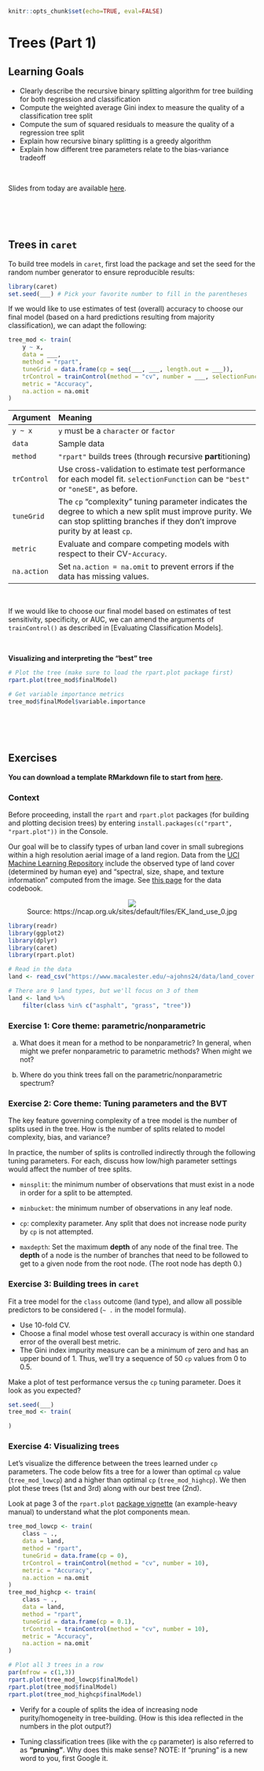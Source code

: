 ```r
knitr::opts_chunk$set(echo=TRUE, eval=FALSE)
```

# Trees (Part 1)

## Learning Goals {-}

- Clearly describe the recursive binary splitting algorithm for tree building for both regression and classification
- Compute the weighted average Gini index to measure the quality of a classification tree split
- Compute the sum of squared residuals to measure the quality of a regression tree split
- Explain how recursive binary splitting is a greedy algorithm
- Explain how different tree parameters relate to the bias-variance tradeoff

<br>

Slides from today are available [here](https://docs.google.com/presentation/d/1h7Abe8JVxKvTcpPFo5OdR8XuWkiVU4mevYtZao00VJ0/edit?usp=sharing).



<br><br><br>



## Trees in `caret` {-}

To build tree models in `caret`, first load the package and set the seed for the random number generator to ensure reproducible results:

```r
library(caret)
set.seed(___) # Pick your favorite number to fill in the parentheses
```

If we would like to use estimates of test (overall) accuracy to choose our final model (based on a hard predictions resulting from majority classification), we can adapt the following:

```r
tree_mod <- train(
    y ~ x,
    data = ___,
    method = "rpart",
    tuneGrid = data.frame(cp = seq(___, ___, length.out = ___)),
    trControl = trainControl(method = "cv", number = ___, selectionFunction = ___),
    metric = "Accuracy",
    na.action = na.omit
)
```

Argument                Meaning
----------------------- -----------------
`y ~ x`                 `y` must be a `character` or `factor`
`data`                  Sample data
`method`                `"rpart"` builds trees (through **r**ecursive **part**itioning)
`trControl`             Use cross-validation to estimate test performance for each model fit. `selectionFunction` can be `"best"` or `"oneSE"`, as before.
`tuneGrid`              The `cp` "complexity" tuning parameter indicates the degree to which a new split must improve purity. We can stop splitting branches if they don't improve purity by at least `cp`.
`metric`                Evaluate and compare competing models with respect to their CV-`Accuracy`.
`na.action`             Set `na.action = na.omit` to prevent errors if the data has missing values.

<br>

If we would like to choose our final model based on estimates of test sensitivity, specificity, or AUC, we can amend the arguments of `trainControl()` as described in [Evaluating Classification Models].

<br>

**Visualizing and interpreting the "best" tree**

```r
# Plot the tree (make sure to load the rpart.plot package first)
rpart.plot(tree_mod$finalModel)

# Get variable importance metrics 
tree_mod$finalModel$variable.importance
```



<br><br><br>



## Exercises {-}

**You can download a template RMarkdown file to start from [here](template_rmds/11-trees-part1.Rmd).**

### Context {-}

Before proceeding, install the `rpart` and `rpart.plot` packages (for building and plotting decision trees) by entering `install.packages(c("rpart", "rpart.plot"))` in the Console. 

Our goal will be to classify types of urban land cover in small subregions within a high resolution aerial image of a land region. Data from the [UCI Machine Learning Repository](https://archive.ics.uci.edu/ml/datasets/Urban+Land+Cover) include the observed type of land cover (determined by human eye) and "spectral, size, shape, and texture information" computed from the image. See [this page](https://archive.ics.uci.edu/ml/datasets/Urban+Land+Cover) for the data codebook.

<center>
    <img src="https://ncap.org.uk/sites/default/files/EK_land_use_0.jpg"><br>
    Source: https://ncap.org.uk/sites/default/files/EK_land_use_0.jpg
</center>


```r
library(readr)
library(ggplot2)
library(dplyr)
library(caret)
library(rpart.plot)

# Read in the data
land <- read_csv("https://www.macalester.edu/~ajohns24/data/land_cover.csv")

# There are 9 land types, but we'll focus on 3 of them
land <- land %>% 
    filter(class %in% c("asphalt", "grass", "tree"))
```


### Exercise 1: Core theme: parametric/nonparametric {-}

a. What does it mean for a method to be nonparametric? In general, when might we prefer nonparametric to parametric methods? When might we not?

b. Where do you think trees fall on the parametric/nonparametric spectrum?



### Exercise 2: Core theme: Tuning parameters and the BVT {-}

The key feature governing complexity of a tree model is the number of splits used in the tree. How is the number of splits related to model complexity, bias, and variance?

In practice, the number of splits is controlled indirectly through the following tuning parameters. For each, discuss how low/high parameter settings would affect the number of tree splits.

- `minsplit`: the minimum number of observations that must exist in a node in order for a split to be attempted.

- `minbucket`: the minimum number of observations in any leaf node.

- `cp`: complexity parameter. Any split that does not increase node purity by `cp` is not attempted.

- `maxdepth`: Set the maximum **depth** of any node of the final tree. The **depth** of a node is the number of branches that need to be followed to get to a given node from the root node. (The root node has depth 0.)


### Exercise 3: Building trees in `caret` {-}

Fit a tree model for the `class` outcome (land type), and allow all possible predictors to be considered (`~ .` in the model formula).

- Use 10-fold CV.
- Choose a final model whose test overall accuracy is within one standard error of the overall best metric.
- The Gini index impurity measure can be a minimum of zero and has an upper bound of 1. Thus, we'll try a sequence of 50 `cp` values from 0 to 0.5.

Make a plot of test performance versus the `cp` tuning parameter. Does it look as you expected?

```r
set.seed(___)
tree_mod <- train(

)
```


### Exercise 4: Visualizing trees {-}

Let's visualize the difference between the trees learned under `cp` parameters. The code below fits a tree for a lower than optimal `cp` value (`tree_mod_lowcp`) and a higher than optimal `cp` (`tree_mod_highcp`). We then plot these trees (1st and 3rd) along with our best tree (2nd).

Look at page 3 of the `rpart.plot` [package vignette](http://www.milbo.org/doc/prp.pdf) (an example-heavy manual) to understand what the plot components mean.

```r
tree_mod_lowcp <- train(
    class ~ .,
    data = land,
    method = "rpart",
    tuneGrid = data.frame(cp = 0),
    trControl = trainControl(method = "cv", number = 10),
    metric = "Accuracy",
    na.action = na.omit
)
tree_mod_highcp <- train(
    class ~ .,
    data = land,
    method = "rpart",
    tuneGrid = data.frame(cp = 0.1),
    trControl = trainControl(method = "cv", number = 10),
    metric = "Accuracy",
    na.action = na.omit
)

# Plot all 3 trees in a row
par(mfrow = c(1,3))
rpart.plot(tree_mod_lowcp$finalModel)
rpart.plot(tree_mod$finalModel)
rpart.plot(tree_mod_highcp$finalModel)
```

- Verify for a couple of splits the idea of increasing node purity/homogeneity in tree-building. (How is this idea reflected in the numbers in the plot output?)

- Tuning classification trees (like with the `cp` parameter) is also referred to as **"pruning"**. Why does this make sense? NOTE: If "pruning" is a new word to you, first Google it.


